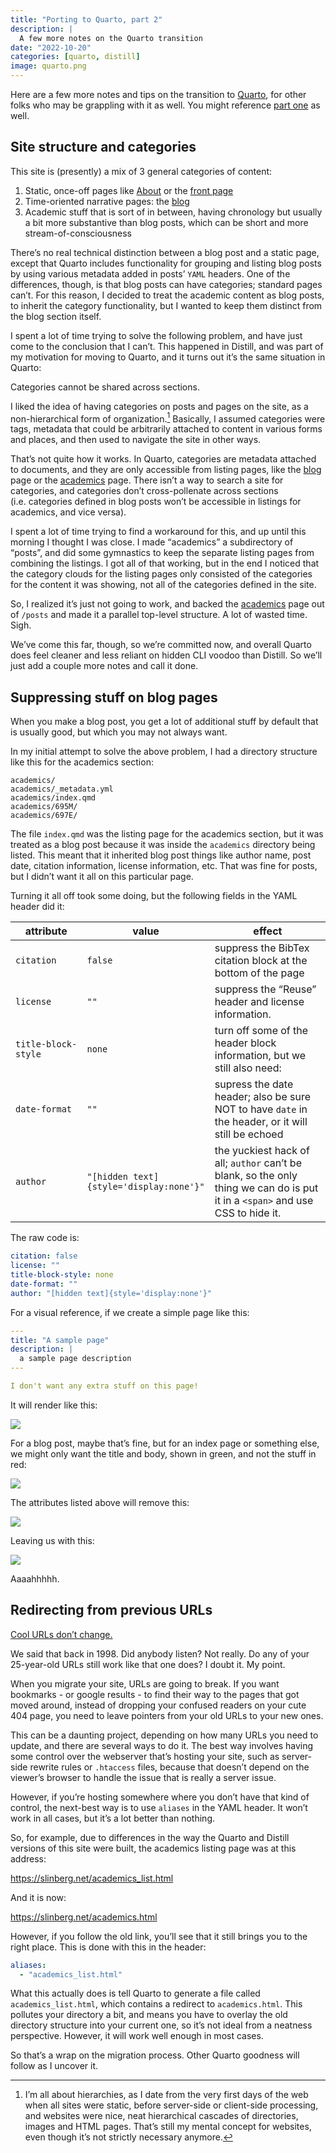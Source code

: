 ```yaml
---
title: "Porting to Quarto, part 2"
description: |
  A few more notes on the Quarto transition
date: "2022-10-20"
categories: [quarto, distill]
image: quarto.png
---
```


Here are a few more notes and tips on the transition to [Quarto](https://quarto.org), for other folks who may be grappling with it as well. You might reference [part one](../2022-10-01_distill_to_quarto_part_1/index.qmd) as well.

## Site structure and categories

This site is (presently) a mix of 3 general categories of content:

1.  Static, once-off pages like [About](/steve.qmd) or the [front page](/index.qmd)
2.  Time-oriented narrative pages: the [blog](/blog.qmd)
3.  Academic stuff that is sort of in between, having chronology but usually a bit more substantive than blog posts, which can be short and more stream-of-consciousness

There's no real technical distinction between a blog post and a static page, except that Quarto includes functionality for grouping and listing blog posts by using various metadata added in posts' `YAML` headers. One of the differences, though, is that blog posts can have categories; standard pages can't. For this reason, I decided to treat the academic content as blog posts, to inherit the category functionality, but I wanted to keep them distinct from the blog section itself.

I spent a lot of time trying to solve the following problem, and have just come to the conclusion that I can't. This happened in Distill, and was part of my motivation for moving to Quarto, and it turns out it's the same situation in Quarto:

::: callout
Categories cannot be shared across sections.
:::

I liked the idea of having categories on posts and pages on the site, as a non-hierarchical form of organization.[^1] Basically, I assumed categories were tags, metadata that could be arbitrarily attached to content in various forms and places, and then used to navigate the site in other ways.

[^1]: I'm all about hierarchies, as I date from the very first days of the web when all sites were static, before server-side or client-side processing, and websites were nice, neat hierarchical cascades of directories, images and HTML pages. That's still my mental concept for websites, even though it's not strictly necessary anymore.

That's not quite how it works. In Quarto, categories are metadata attached to documents, and they are only accessible from listing pages, like the [blog](/blog.qmd) page or the [academics](/academics.qmd) page. There isn't a way to search a site for categories, and categories don't cross-pollenate across sections (i.e. categories defined in blog posts won't be accessible in listings for academics, and vice versa).

I spent a lot of time trying to find a workaround for this, and up until this morning I thought I was close. I made "academics" a subdirectory of "posts", and did some gymnastics to keep the separate listing pages from combining the listings. I got all of that working, but in the end I noticed that the category clouds for the listing pages only consisted of the categories for the content it was showing, not all of the categories defined in the site.

So, I realized it's just not going to work, and backed the [academics](/academics.qmd) page out of `/posts` and made it a parallel top-level structure. A lot of wasted time. Sigh.

We've come this far, though, so we're committed now, and overall Quarto does feel cleaner and less reliant on hidden CLI voodoo than Distill. So we'll just add a couple more notes and call it done.

## Suppressing stuff on blog pages

When you make a blog post, you get a lot of additional stuff by default that is usually good, but which you may not always want.

In my initial attempt to solve the above problem, I had a directory structure like this for the academics section:

    academics/
    academics/_metadata.yml
    academics/index.qmd
    academics/695M/
    academics/697E/

The file `index.qmd` was the listing page for the academics section, but it was treated as a blog post because it was inside the `academics` directory being listed. This meant that it inherited blog post things like author name, post date, citation information, license information, etc. That was fine for posts, but I didn't want it all on this particular page.

Turning it all off took some doing, but the following fields in the YAML header did it:

| attribute           | value                                   | effect                                                                                                                         |
|-------------------|---------------------|---------------------------------|
| `citation`          | `false`                                 | suppress the BibTex citation block at the bottom of the page                                                                   |
| `license`           | `""`                                    | suppress the "Reuse" header and license information.                                                                           |
| `title-block-style` | `none`                                  | turn off some of the header block information, but we still also need:                                                         |
| `date-format`       | `""`                                    | supress the date header; also be sure NOT to have `date` in the header, or it will still be echoed                             |
| `author`            | `"[hidden text]{style='display:none'}"` | the yuckiest hack of all; `author` can't be blank, so the only thing we can do is put it in a `<span>` and use CSS to hide it. |

The raw code is:

```yaml
citation: false
license: ""
title-block-style: none
date-format: ""
author: "[hidden text]{style='display:none'}"
```

For a visual reference, if we create a simple page like this:

```yaml 
---
title: "A sample page"
description: |
  a sample page description
---

I don't want any extra stuff on this page!
```

It will render like this:

![](sample_1.png)

For a blog post, maybe that's fine, but for an index page or something else, we might only want the title and body, shown in green, and not the stuff in red:

![](sample_2.png)

The attributes listed above will remove this:

![](sample_3.png)

Leaving us with this:

![](sample_4.png)

Aaaahhhhh.


## Redirecting from previous URLs

[Cool URLs don't change.](https://www.w3.org/Provider/Style/URI)

We said that back in 1998. Did anybody listen? Not really. Do any of your 25-year-old URLs still work like that one does? I doubt it. My point.

When you migrate your site, URLs are going to break. If you want bookmarks - or google results - to find their way to the pages that got moved around, instead of dropping your confused readers on your cute 404 page, you need to leave pointers from your old URLs to your new ones.

This can be a daunting project, depending on how many URLs you need to update, and there are several ways to do it. The best way involves having some control over the webserver that's hosting your site, such as server-side rewrite rules or `.htaccess` files, because that doesn't depend on the viewer's browser to handle the issue that is really a server issue.

However, if you're hosting somewhere where you don't have that kind of control, the next-best way is to use `aliases` in the YAML header. It won't work in all cases, but it's a lot better than nothing. 

So, for example, due to differences in the way the Quarto and Distill versions of this site were built, the academics listing page was at this address:

[https://slinberg.net/academics_list.html](https://slinberg.net/academics_list.html)

And it is now:

[https://slinberg.net/academics.html](https://slinberg.net/academics.html)

However, if you follow the old link, you'll see that it still brings you to the right place. This is done with this in the header:

```yaml
aliases: 
  - "academics_list.html"
```

What this actually does is tell Quarto to generate a file called `academics_list.html`, which contains a redirect to `academics.html`. This pollutes your directory a bit, and means you have to overlay the old directory structure into your current one, so it's not ideal from a neatness perspective. However, it will work well enough in most cases.

So that's a wrap on the migration process. Other Quarto goodness will follow as I uncover it.
